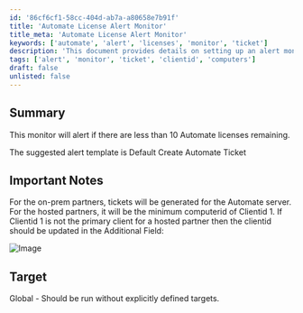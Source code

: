 ```yaml
---
id: '86cf6cf1-58cc-404d-ab7a-a80658e7b91f'
title: 'Automate License Alert Monitor'
title_meta: 'Automate License Alert Monitor'
keywords: ['automate', 'alert', 'licenses', 'monitor', 'ticket']
description: 'This document provides details on setting up an alert monitor for Automate licenses. It will trigger notifications when the number of remaining licenses drops below ten, facilitating timely responses to license management needs. The guide includes important notes for both on-prem and hosted partners regarding ticket generation and client identification.'
tags: ['alert', 'monitor', 'ticket', 'clientid', 'computers']
draft: false
unlisted: false
---
```

## Summary

This monitor will alert if there are less than 10 Automate licenses remaining.

The suggested alert template is Default Create Automate Ticket

## Important Notes

For the on-prem partners, tickets will be generated for the Automate server.  
For the hosted partners, it will be the minimum computerid of Clientid 1. If Clientid 1 is not the primary client for a hosted partner then the clientid should be updated in the Additional Field:  

![Image](../../../static/img/Automate---Less-Than-10-Licenses-Remaining/image_1.png)

## Target

Global - Should be run without explicitly defined targets.












